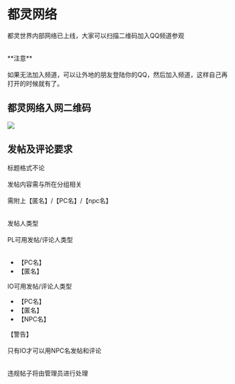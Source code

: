 # 都灵网络

都灵世界内部网络已上线，大家可以扫描二维码加入QQ频道参观<br></br>

<Callout type="info">
**注意**<br></br>
如果无法加入频道，可以让外地的朋友登陆你的QQ，然后加入频道，这样自己再打开的时候就有了。
</Callout>

## 都灵网络入网二维码

![](../../public/image/命运无常异能世界规则书/pdzhaomutupian.jpg)

## 发帖及评论要求

标题格式不论 <br></br>
发帖内容需与所在分组相关 <br></br>
需附上【匿名】/【PC名】/【npc名】 <br></br>
 
发帖人类型 <br></br>
PL可用发帖/评论人类型 <br></br>
- 【PC名】
- 【匿名】
 
IO可用发帖/评论人类型 
- 【PC名】 
- 【匿名】 
- 【NPC名】 
 
【警告】 <br></br>
只有IO才可以用NPC名发帖和评论 <br></br>
 
违规帖子将由管理员进行处理